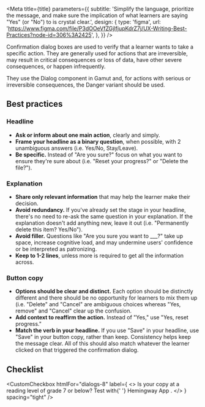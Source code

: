 


<Meta
  title={title}
  parameters={{
    subtitle:
      'Simplify the language, prioritize the message, and make sure the implication of what learners are saying "Yes" (or "No") to is crystal clear.',
    design: {
      type: 'figma',
      url:
        'https://www.figma.com/file/P3dOOeVfZGjIfjupKdrZ7j/UX-Writing-Best-Practices?node-id=306%3A2425',
    },
  }}
/>

Confirmation dialog boxes are used to verify that a learner wants to take a specific action. They are generally used for actions that are irreversible, may result in critical consequences or loss of data, have other severe consequences, or happen infrequently.

They use the <LinkTo id="molecules-modals-dialog--dialog">Dialog component in Gamut</LinkTo> and, for actions with serious or irreversible consequences, the <LinkTo id="molecules-modals-dialog--danger">Danger variant</LinkTo> should be used.

## Best practices

### Headline

- **Ask or inform about one main action**, clearly and simply.
- **Frame your headline as a binary question**, when possible, with 2 unambiguous answers (i.e. Yes/No, Stay/Leave).
- **Be specific.** Instead of "Are you sure?" focus on what you want to ensure they're sure about (i.e. "Reset your progress?" or "Delete the file?").

### Explanation

- **Share only relevant information** that may help the learner make their decision.
- **Avoid redundancy.** If you've already set the stage in your headline, there's no need to re-ask the same question in your explanation. If the explanation doesn't add anything new, leave it out (i.e. "Permanently delete this item? Yes/No").
- **Avoid filler.** Questions like "Are you sure you want to \_\_\_?" take up space, increase cognitive load, and may undermine users' confidence or be interpreted as patronizing.
- **Keep to 1-2 lines**, unless more is required to get all the information across.

### Button copy

- **Options should be clear and distinct.** Each option should be distinctly different and there should be no opportunity for learners to mix them up (i.e. "Delete" and "Cancel" are ambiguous choices whereas "Yes, remove" and "Cancel" clear up the confusion.
- **Add context to reaffirm the action.** Instead of "Yes," use "Yes, reset progress."
- **Match the verb in your headline.** If you use "Save" in your headline, use "Save" in your button copy, rather than keep. Consistency helps keep the message clear. All of this should also match whatever the learner clicked on that triggered the confirmation dialog.

## Checklist

<CustomCheckbox
  htmlFor="dialogs-1"
  label="Is the language consistent from the wording on the button that opened the confirmation box, to the headline, explanation, and button copy?"
  spacing="tight"
/>
<CustomCheckbox
  htmlFor="dialogs-2"
  label="Does the headline make the action clear?"
  spacing="tight"
/>
<CustomCheckbox
  htmlFor="dialogs-3"
  label="Is the headline framed as a question, if possible?"
  spacing="tight"
/>
<CustomCheckbox
  htmlFor="dialogs-4"
  label="Does the explanation provide relevant details and consequences of the action?"
  spacing="tight"
/>
<CustomCheckbox
  htmlFor="dialogs-5"
  label="Is the explanation 1-2 lines long?"
  spacing="tight"
/>
<CustomCheckbox
  htmlFor="dialogs-6"
  label="Are the words on the buttons clear and distinct?"
  spacing="tight"
/>
<CustomCheckbox
  htmlFor="dialogs-7"
  label="Do the buttons include context to reaffirm the action?"
  spacing="tight"
/>
<CustomCheckbox
  htmlFor="dialogs-8"
  label={
    <>
      Is your copy at a reading level of grade 7 or below? Test with{' '}
      <Anchor href="https://hemingwayapp.com" target="_blank">
        Hemingway App
      </Anchor>
      .
    </>
  }
  spacing="tight"
/>
<CustomCheckbox
  htmlFor="dialogs-9"
  label="Have you asked someone unrelated to the project to read the message and did they understand it?"
  spacing="tight"
/>
